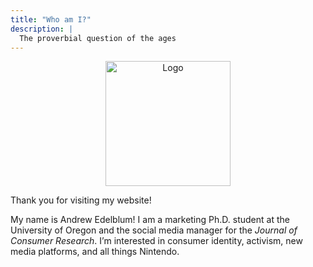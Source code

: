 ```yaml
---
title: "Who am I?"
description: |
  The proverbial question of the ages
---
```


<p style = "text-align:center;"><img src = "me.png" alt = "Logo" style = "width: 200px;"></p>

Thank you for visiting my website!

My name is Andrew Edelblum! I am a marketing Ph.D. student at the University of Oregon and the social media manager for the *Journal of Consumer Research*. I'm interested in consumer identity, activism, new media platforms, and all things Nintendo.